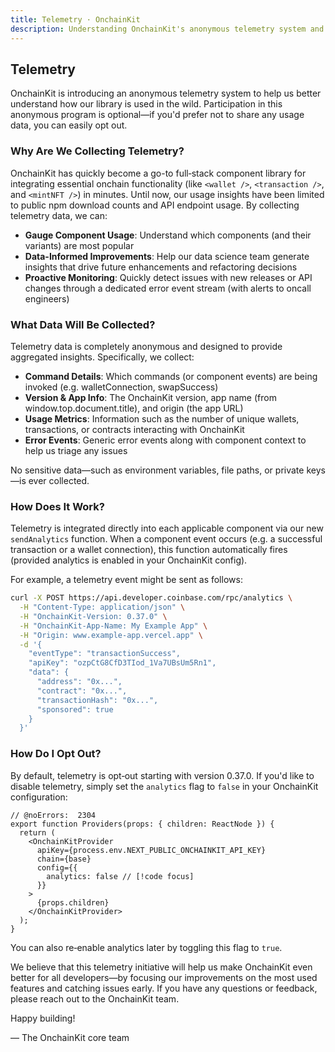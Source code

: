```yaml
---
title: Telemetry · OnchainKit
description: Understanding OnchainKit's anonymous telemetry system and how to configure it.
---
```


## Telemetry

OnchainKit is introducing an anonymous telemetry system to help us better understand how our library is used in the wild. Participation in this anonymous program is optional—if you'd prefer not to share any usage data, you can easily opt out.

### Why Are We Collecting Telemetry?

OnchainKit has quickly become a go-to full‑stack component library for integrating essential onchain functionality (like `<wallet />`, `<transaction />`, and `<mintNFT />`) in minutes. Until now, our usage insights have been limited to public npm download counts and API endpoint usage. By collecting telemetry data, we can:

- **Gauge Component Usage**: Understand which components (and their variants) are most popular
- **Data-Informed Improvements**: Help our data science team generate insights that drive future enhancements and refactoring decisions
- **Proactive Monitoring**: Quickly detect issues with new releases or API changes through a dedicated error event stream (with alerts to oncall engineers)

### What Data Will Be Collected?

Telemetry data is completely anonymous and designed to provide aggregated insights. Specifically, we collect:

- **Command Details**: Which commands (or component events) are being invoked (e.g. walletConnection, swapSuccess)
- **Version & App Info**: The OnchainKit version, app name (from window.top.document.title), and origin (the app URL)
- **Usage Metrics**: Information such as the number of unique wallets, transactions, or contracts interacting with OnchainKit
- **Error Events**: Generic error events along with component context to help us triage any issues

No sensitive data—such as environment variables, file paths, or private keys—is ever collected.

### How Does It Work?

Telemetry is integrated directly into each applicable component via our new `sendAnalytics` function. When a component event occurs (e.g. a successful transaction or a wallet connection), this function automatically fires (provided analytics is enabled in your OnchainKit config).

For example, a telemetry event might be sent as follows:

```bash
curl -X POST https://api.developer.coinbase.com/rpc/analytics \
  -H "Content-Type: application/json" \
  -H "OnchainKit-Version: 0.37.0" \
  -H "OnchainKit-App-Name: My Example App" \
  -H "Origin: www.example-app.vercel.app" \
  -d '{
    "eventType": "transactionSuccess",
    "apiKey": "ozpCtG8CfD3TIod_1Va7UBsUm5Rn1",
    "data": {
      "address": "0x...",
      "contract": "0x...",
      "transactionHash": "0x...",
      "sponsored": true
    }
  }'
```

### How Do I Opt Out?

By default, telemetry is opt‑out starting with version 0.37.0. If you'd like to disable telemetry, simply set the `analytics` flag to `false` in your OnchainKit configuration:

```tsx twoslash
// @noErrors:  2304
export function Providers(props: { children: ReactNode }) {
  return (
    <OnchainKitProvider
      apiKey={process.env.NEXT_PUBLIC_ONCHAINKIT_API_KEY}
      chain={base}
      config={{
        analytics: false // [!code focus]
      }}
    >
      {props.children}
    </OnchainKitProvider>
  );
}
```

You can also re‑enable analytics later by toggling this flag to `true`.

We believe that this telemetry initiative will help us make OnchainKit even better for all developers—by focusing our improvements on the most used features and catching issues early. If you have any questions or feedback, please reach out to the OnchainKit team.

Happy building!

— The OnchainKit core team 
